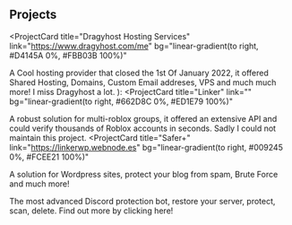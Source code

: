 ## Projects

<ProjectCard
  title="Dragyhost Hosting Services"
  link="https://www.dragyhost.com/me"
  bg="linear-gradient(to right, #D4145A 0%, #FBB03B 100%)"
>
  A Cool hosting provider that closed the 1st Of January 2022, it offered Shared Hosting, Domains, Custom Email addreses, VPS and 
  much much more! I miss Dragyhost a lot. ):
</ProjectCard>
<ProjectCard
  title="Linker"
  link=""
  bg="linear-gradient(to right, #662D8C 0%, #ED1E79 100%)"
>
  A robust solution for multi-roblox groups, it offered an extensive API and could verify thousands of Roblox accounts in seconds. Sadly I could not maintain this project.
</ProjectCard>
<ProjectCard
  title="Safer+"
  link="https://linkerwp.webnode.es"
  bg="linear-gradient(to right, #009245 0%, #FCEE21 100%)"
>
  A solution for Wordpress sites, protect your blog from spam, Brute Force and much more!
  
</ProjectCard>
<ProjectCard
  title="myProtect"
  link="https://myprotect.xyz"
  bg="linear-gradient(to right, #D585FF 0%, #00FFEE 100%)"
>
  The most advanced Discord protection bot, restore your server, protect, scan, delete. Find out more by clicking here!
</ProjectCard>
